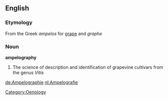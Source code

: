 ==English==
===Etymology===
From the Greek ''ampelos'' for [[grape]] and ''graphe'' 
===Noun===
'''ampelography'''
# The science of description and identification of grapevine cultivars from the genus ''Vitis''

[[Category:Oenology]]
[[de:Ampelographie]]
[[nl:Ampelografie]]